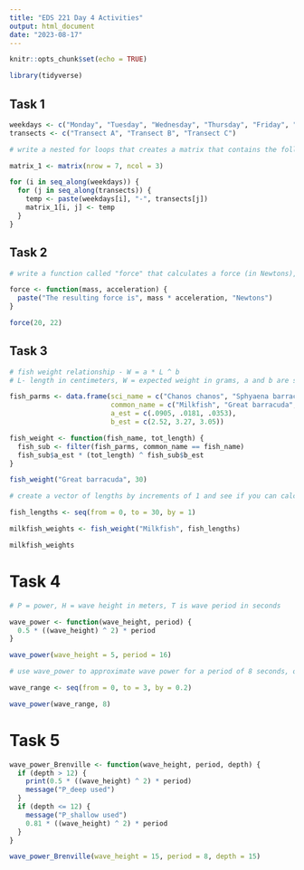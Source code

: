 ```yaml
---
title: "EDS 221 Day 4 Activities"
output: html_document
date: "2023-08-17"
---
```


```r
knitr::opts_chunk$set(echo = TRUE)
```

```r
library(tidyverse)
```

## Task 1

```r
weekdays <- c("Monday", "Tuesday", "Wednesday", "Thursday", "Friday", "Saturday", "Sunday")
transects <- c("Transect A", "Transect B", "Transect C")

# write a nested for loops that creates a matrix that contains the following (refer to matrix in task 1)

matrix_1 <- matrix(nrow = 7, ncol = 3)

for (i in seq_along(weekdays)) {
  for (j in seq_along(transects)) {
    temp <- paste(weekdays[i], "-", transects[j])
    matrix_1[i, j] <- temp
  }
}
```

## Task 2

```r
# write a function called "force" that calculates a force (in Newtons), given inputs of mass (in kg), and acceleration (in m/s^2), and returns a statement

force <- function(mass, acceleration) {
  paste("The resulting force is", mass * acceleration, "Newtons")
}

force(20, 22)
```

## Task 3

```r
# fish weight relationship - W = a * L ^ b
# L- length in centimeters, W = expected weight in grams, a and b are species-dependent parameters

fish_parms <- data.frame(sci_name = c("Chanos chanos", "Sphyaena barracuda", "Caranx ignobilis"),
                         common_name = c("Milkfish", "Great barracuda", "Giant trevally"),
                         a_est = c(.0905, .0181, .0353),
                         b_est = c(2.52, 3.27, 3.05))

fish_weight <- function(fish_name, tot_length) {
  fish_sub <- filter(fish_parms, common_name == fish_name)
  fish_sub$a_est * (tot_length) ^ fish_sub$b_est
}

fish_weight("Great barracuda", 30)

# create a vector of lengths by increments of 1 and see if you can calculate the weight over a range of lengths

fish_lengths <- seq(from = 0, to = 30, by = 1)

milkfish_weights <- fish_weight("Milkfish", fish_lengths)

milkfish_weights
```

# Task 4

```r
# P = power, H = wave height in meters, T is wave period in seconds

wave_power <- function(wave_height, period) {
  0.5 * ((wave_height) ^ 2) * period
}

wave_power(wave_height = 5, period = 16)

# use wave_power to approximate wave power for a period of 8 seconds, over a range of wave heights from 0-3 meters by increments of .2 meters

wave_range <- seq(from = 0, to = 3, by = 0.2)

wave_power(wave_range, 8)
```

# Task 5

```r
wave_power_Brenville <- function(wave_height, period, depth) {
  if (depth > 12) {
    print(0.5 * ((wave_height) ^ 2) * period)
    message("P_deep used")
  } 
  if (depth <= 12) {
    message("P_shallow used")
    0.81 * ((wave_height) ^ 2) * period
  }
}

wave_power_Brenville(wave_height = 15, period = 8, depth = 15)
```
